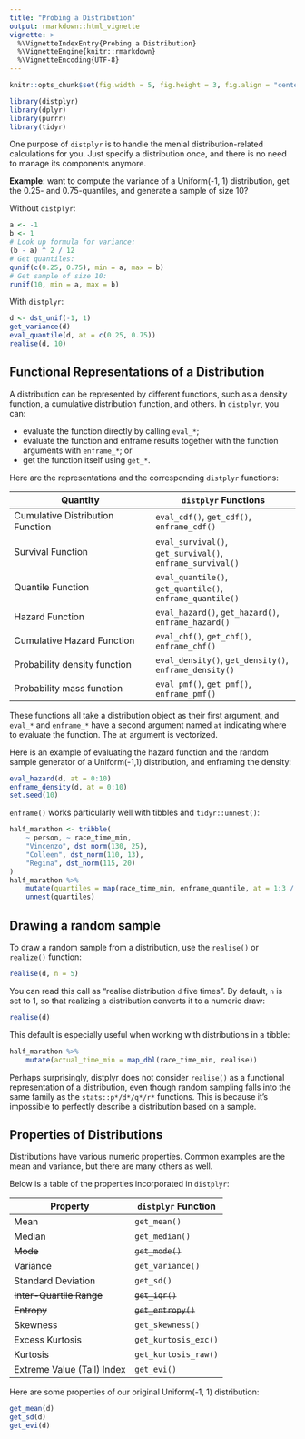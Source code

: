 ```yaml
---
title: "Probing a Distribution"
output: rmarkdown::html_vignette
vignette: >
  %\VignetteIndexEntry{Probing a Distribution}
  %\VignetteEngine{knitr::rmarkdown}
  %\VignetteEncoding{UTF-8}
---
```


```r
knitr::opts_chunk$set(fig.width = 5, fig.height = 3, fig.align = "center")
```

```r
library(distplyr)
library(dplyr)
library(purrr)
library(tidyr)
```


One purpose of `distplyr` is to handle the menial distribution-related calculations for you. Just specify a distribution once, and there is no need to manage its components anymore. 

**Example**: want to compute the variance of a Uniform(-1, 1) distribution, get the 0.25- and 0.75-quantiles, and generate a sample of size 10? 

Without `distplyr`:

```r
a <- -1
b <- 1
# Look up formula for variance:
(b - a) ^ 2 / 12
# Get quantiles:
qunif(c(0.25, 0.75), min = a, max = b)
# Get sample of size 10:
runif(10, min = a, max = b)
```

With `distplyr`:

```r
d <- dst_unif(-1, 1)
get_variance(d)
eval_quantile(d, at = c(0.25, 0.75))
realise(d, 10)
```


## Functional Representations of a Distribution

A distribution can be represented by different functions, such as a density function, a cumulative distribution function, and others. In `distplyr`, you can: 

- evaluate the function directly by calling `eval_*`;
- evaluate the function and enframe results together with the function arguments with `enframe_*`; or 
- get the function itself using `get_*`. 

Here are the representations and the corresponding `distplyr` functions:  

| Quantity                         | `distplyr` Functions              |
|----------------------------------|-----------------------------------|
| Cumulative Distribution Function | `eval_cdf()`,      `get_cdf()`,      `enframe_cdf()`      |
| Survival Function                | `eval_survival()`, `get_survival()`, `enframe_survival()` |
| Quantile Function                | `eval_quantile()`, `get_quantile()`, `enframe_quantile()` |
| Hazard Function                  | `eval_hazard()`,   `get_hazard()`,   `enframe_hazard()`   |
| Cumulative Hazard Function       | `eval_chf()`,      `get_chf()`,      `enframe_chf()`      |
| Probability density function     | `eval_density()`,  `get_density()`,  `enframe_density()`  |
| Probability mass function        | `eval_pmf()`,      `get_pmf()`,      `enframe_pmf()`      |

These functions all take a distribution object as their first argument, and `eval_*` and `enframe_*` have a second argument named `at` indicating where to evaluate the function. The `at` argument is vectorized.



Here is an example of evaluating the hazard function and the random sample generator of a Uniform(-1,1) distribution, and enframing the density:

```r
eval_hazard(d, at = 0:10)
enframe_density(d, at = 0:10)
set.seed(10)
```

`enframe()` works particularly well with tibbles and `tidyr::unnest()`:

```r
half_marathon <- tribble(
	~ person, ~ race_time_min,
	"Vincenzo", dst_norm(130, 25),
	"Colleen", dst_norm(110, 13),
	"Regina", dst_norm(115, 20)
) 
half_marathon %>% 
	mutate(quartiles = map(race_time_min, enframe_quantile, at = 1:3 / 4)) %>% 
	unnest(quartiles)
```


## Drawing a random sample

To draw a random sample from a distribution, use the `realise()` or `realize()` function:

```r
realise(d, n = 5)
```

You can read this call as "realise distribution `d` five times". By default, `n` is set to 1, so that realizing a distribution converts it to a numeric draw:

```r
realise(d)
```

This default is especially useful when working with distributions in a tibble:

```r
half_marathon %>% 
	mutate(actual_time_min = map_dbl(race_time_min, realise))
```
Perhaps surprisingly, distplyr does not consider `realise()` as a functional representation of a distribution, even though random sampling falls into the same family as the `stats::p*/d*/q*/r*` functions. This is because it's impossible to perfectly describe a distribution based on a sample. 


## Properties of Distributions

Distributions have various numeric properties. Common examples are the mean and variance, but there are many others as well. 

Below is a table of the properties incorporated in `distplyr`:

| Property | `distplyr` Function |
|----------|---------------------|
| Mean                       | `get_mean()` |
| Median                     | `get_median()` |
| ~~Mode~~                       | ~~`get_mode()`~~ |
| Variance                   | `get_variance()` |
| Standard Deviation         | `get_sd()` |
| ~~Inter-Quartile Range~~       | ~~`get_iqr()`~~ |
| ~~Entropy~~                    | ~~`get_entropy()`~~ |
| Skewness                   | `get_skewness()` |
| Excess Kurtosis            | `get_kurtosis_exc()` |
| Kurtosis                   | `get_kurtosis_raw()` |
| Extreme Value (Tail) Index | `get_evi()` |

Here are some properties of our original Uniform(-1, 1) distribution:

```r
get_mean(d)
get_sd(d)
get_evi(d)
```


